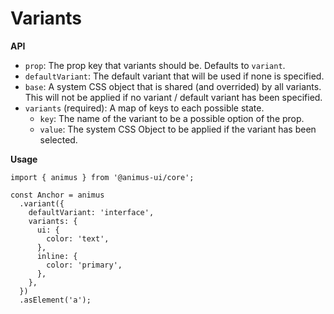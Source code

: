 <Meta title="Variants" description="Add style variants to your components" />

# Variants

**API**

- `prop`: The prop key that variants should be. Defaults to `variant`.
- `defaultVariant`: The default variant that will be used if none is specified.
- `base`: A system CSS object that is shared (and overrided) by all variants. This will not be applied if no variant / default variant has been specified.
- `variants` (required): A map of keys to each possible state.
  - `key`: The name of the variant to be a possible option of the prop.
  - `value`: The system CSS Object to be applied if the variant has been selected.

**Usage**

```tsx
import { animus } from '@animus-ui/core';

const Anchor = animus
  .variant({
    defaultVariant: 'interface',
    variants: {
      ui: {
        color: 'text',
      },
      inline: {
        color: 'primary',
      },
    },
  })
  .asElement('a');
```
